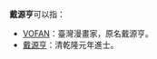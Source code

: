 '''戴源亨'''可以指：
*[[VOFAN|VOFAN]]：臺灣漫畫家，原名戴源亨。
*[[戴源亨_(乾隆進士)|戴源亨]]：清乾隆元年進士。

{{Disambig|cat=三字戴姓人名消歧义}}